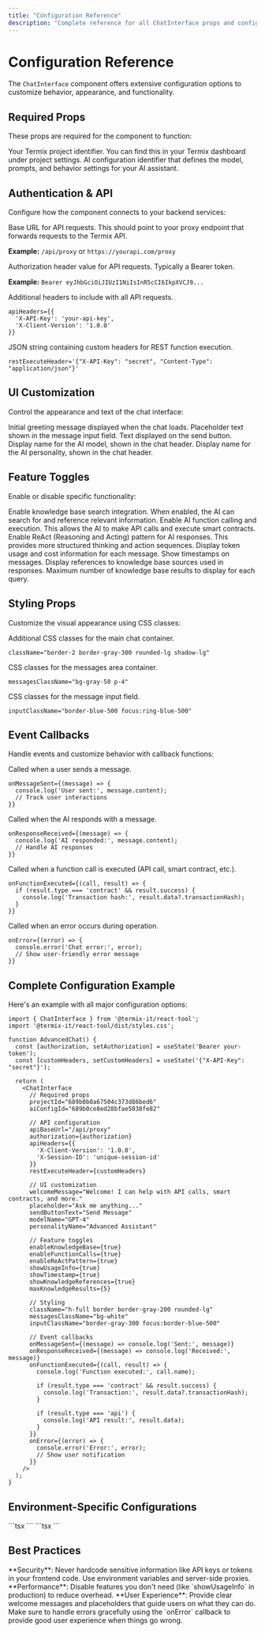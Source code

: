 ```yaml
---
title: "Configuration Reference"
description: "Complete reference for all ChatInterface props and configuration options"
---
```


# Configuration Reference

The `ChatInterface` component offers extensive configuration options to customize behavior, appearance, and functionality.

## Required Props

These props are required for the component to function:

<ParamField path="projectId" type="string" required>
  Your Termix project identifier. You can find this in your Termix dashboard under project settings.
</ParamField>

<ParamField path="aiConfigId" type="string" required>
  AI configuration identifier that defines the model, prompts, and behavior settings for your AI assistant.
</ParamField>

## Authentication & API

Configure how the component connects to your backend services:

<ParamField path="apiBaseUrl" type="string" default="">
  Base URL for API requests. This should point to your proxy endpoint that forwards requests to the Termix API.
  
  **Example:** `/api/proxy` or `https://yourapi.com/proxy`
</ParamField>

<ParamField path="authorization" type="string" default="undefined">
  Authorization header value for API requests. Typically a Bearer token.
  
  **Example:** `Bearer eyJhbGciOiJIUzI1NiIsInR5cCI6IkpXVCJ9...`
</ParamField>

<ParamField path="apiHeaders" type="Record<string, string>" default="{}">
  Additional headers to include with all API requests.
  
  ```tsx
  apiHeaders={{
    'X-API-Key': 'your-api-key',
    'X-Client-Version': '1.0.0'
  }}
  ```
</ParamField>

<ParamField path="restExecuteHeader" type="string" default="undefined">
  JSON string containing custom headers for REST function execution.
  
  ```tsx
  restExecuteHeader='{"X-API-Key": "secret", "Content-Type": "application/json"}'
  ```
</ParamField>

## UI Customization

Control the appearance and text of the chat interface:

<ParamField path="welcomeMessage" type="string" default="Hello! I'm your AI assistant...">
  Initial greeting message displayed when the chat loads.
</ParamField>

<ParamField path="placeholder" type="string" default="Type your message...">
  Placeholder text shown in the message input field.
</ParamField>

<ParamField path="sendButtonText" type="string" default="Send">
  Text displayed on the send button.
</ParamField>

<ParamField path="modelName" type="string" default="undefined">
  Display name for the AI model, shown in the chat header.
</ParamField>

<ParamField path="personalityName" type="string" default="undefined">
  Display name for the AI personality, shown in the chat header.
</ParamField>

## Feature Toggles

Enable or disable specific functionality:

<ParamField path="enableKnowledgeBase" type="boolean" default="true">
  Enable knowledge base search integration. When enabled, the AI can search for and reference relevant information.
</ParamField>

<ParamField path="enableFunctionCalls" type="boolean" default="true">
  Enable AI function calling and execution. This allows the AI to make API calls and execute smart contracts.
</ParamField>

<ParamField path="enableReActPattern" type="boolean" default="true">
  Enable ReAct (Reasoning and Acting) pattern for AI responses. This provides more structured thinking and action sequences.
</ParamField>

<ParamField path="showUsageInfo" type="boolean" default="true">
  Display token usage and cost information for each message.
</ParamField>

<ParamField path="showTimestamp" type="boolean" default="true">
  Show timestamps on messages.
</ParamField>

<ParamField path="showKnowledgeReferences" type="boolean" default="true">
  Display references to knowledge base sources used in responses.
</ParamField>

<ParamField path="maxKnowledgeResults" type="number" default="3">
  Maximum number of knowledge base results to display for each query.
</ParamField>

## Styling Props

Customize the visual appearance using CSS classes:

<ParamField path="className" type="string">
  Additional CSS classes for the main chat container.
  
  ```tsx
  className="border-2 border-gray-300 rounded-lg shadow-lg"
  ```
</ParamField>

<ParamField path="messagesClassName" type="string">
  CSS classes for the messages area container.
  
  ```tsx
  messagesClassName="bg-gray-50 p-4"
  ```
</ParamField>

<ParamField path="inputClassName" type="string">
  CSS classes for the message input field.
  
  ```tsx
  inputClassName="border-blue-500 focus:ring-blue-500"
  ```
</ParamField>

## Event Callbacks

Handle events and customize behavior with callback functions:

<ParamField path="onMessageSent" type="(message: Message) => void">
  Called when a user sends a message.
  
  ```tsx
  onMessageSent={(message) => {
    console.log('User sent:', message.content);
    // Track user interactions
  }}
  ```
</ParamField>

<ParamField path="onResponseReceived" type="(message: Message) => void">
  Called when the AI responds with a message.
  
  ```tsx
  onResponseReceived={(message) => {
    console.log('AI responded:', message.content);
    // Handle AI responses
  }}
  ```
</ParamField>

<ParamField path="onFunctionExecuted" type="(functionCall: FunctionCall, result: ExecutionResult) => void">
  Called when a function call is executed (API call, smart contract, etc.).
  
  ```tsx
  onFunctionExecuted={(call, result) => {
    if (result.type === 'contract' && result.success) {
      console.log('Transaction hash:', result.data?.transactionHash);
    }
  }}
  ```
</ParamField>

<ParamField path="onError" type="(error: any) => void">
  Called when an error occurs during operation.
  
  ```tsx
  onError={(error) => {
    console.error('Chat error:', error);
    // Show user-friendly error message
  }}
  ```
</ParamField>

## Complete Configuration Example

Here's an example with all major configuration options:

```tsx
import { ChatInterface } from '@termix-it/react-tool';
import '@termix-it/react-tool/dist/styles.css';

function AdvancedChat() {
  const [authorization, setAuthorization] = useState('Bearer your-token');
  const [customHeaders, setCustomHeaders] = useState('{"X-API-Key": "secret"}');

  return (
    <ChatInterface
      // Required props
      projectId="689b0b0a67504c373d86bed6"
      aiConfigId="689b0ce8ed28bfae5038fe82"
      
      // API configuration
      apiBaseUrl="/api/proxy"
      authorization={authorization}
      apiHeaders={{
        'X-Client-Version': '1.0.0',
        'X-Session-ID': 'unique-session-id'
      }}
      restExecuteHeader={customHeaders}
      
      // UI customization
      welcomeMessage="Welcome! I can help with API calls, smart contracts, and more."
      placeholder="Ask me anything..."
      sendButtonText="Send Message"
      modelName="GPT-4"
      personalityName="Advanced Assistant"
      
      // Feature toggles
      enableKnowledgeBase={true}
      enableFunctionCalls={true}
      enableReActPattern={true}
      showUsageInfo={true}
      showTimestamp={true}
      showKnowledgeReferences={true}
      maxKnowledgeResults={5}
      
      // Styling
      className="h-full border border-gray-200 rounded-lg"
      messagesClassName="bg-white"
      inputClassName="border-gray-300 focus:border-blue-500"
      
      // Event callbacks
      onMessageSent={(message) => console.log('Sent:', message)}
      onResponseReceived={(message) => console.log('Received:', message)}
      onFunctionExecuted={(call, result) => {
        console.log('Function executed:', call.name);
        
        if (result.type === 'contract' && result.success) {
          console.log('Transaction:', result.data?.transactionHash);
        }
        
        if (result.type === 'api') {
          console.log('API result:', result.data);
        }
      }}
      onError={(error) => {
        console.error('Error:', error);
        // Show user notification
      }}
    />
  );
}
```

## Environment-Specific Configurations

<Tabs>
  <Tab title="Development">
    ```tsx
    <ChatInterface
      projectId="dev-project-id"
      aiConfigId="dev-config-id"
      apiBaseUrl="http://localhost:3000/api/proxy"
      authorization={`Bearer ${process.env.DEV_TOKEN}`}
      showUsageInfo={true}
      enableFunctionCalls={true}
    />
    ```
  </Tab>
  
  <Tab title="Production">
    ```tsx
    <ChatInterface
      projectId={process.env.REACT_APP_PROJECT_ID}
      aiConfigId={process.env.REACT_APP_AI_CONFIG_ID}
      apiBaseUrl="/api/proxy"
      authorization={`Bearer ${userToken}`}
      showUsageInfo={false}
      enableFunctionCalls={true}
    />
    ```
  </Tab>
</Tabs>

## Best Practices

<Tip>
**Security**: Never hardcode sensitive information like API keys or tokens in your frontend code. Use environment variables and server-side proxies.
</Tip>

<Tip>
**Performance**: Disable features you don't need (like `showUsageInfo` in production) to reduce overhead.
</Tip>

<Tip>
**User Experience**: Provide clear welcome messages and placeholders that guide users on what they can do.
</Tip>

<Warning>
Make sure to handle errors gracefully using the `onError` callback to provide good user experience when things go wrong.
</Warning>